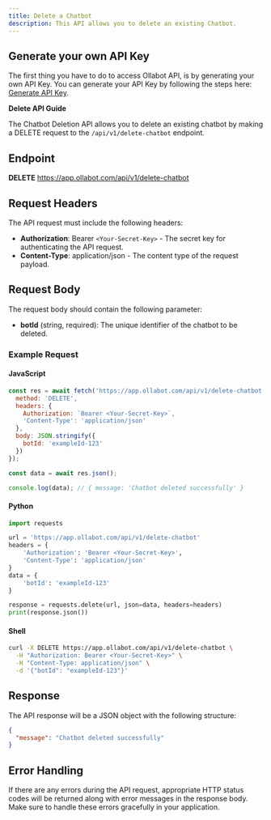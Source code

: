 ```yaml
---
title: Delete a Chatbot
description: This API allows you to delete an existing Chatbot.
---
```


## Generate your own API Key

The first thing you have to do to access Ollabot API, is by generating your own API Key. You can generate your API Key by following the steps here: [Generate API Key](https://app.ollabot.com/docs/api).


**Delete API Guide**

The Chatbot Deletion API allows you to delete an existing chatbot by making a DELETE request to the `/api/v1/delete-chatbot` endpoint.

## Endpoint

**DELETE** https://app.ollabot.com/api/v1/delete-chatbot

## Request Headers

The API request must include the following headers:

- **Authorization**: Bearer `<Your-Secret-Key>` - The secret key for authenticating the API request.
- **Content-Type**: application/json - The content type of the request payload.

## Request Body

The request body should contain the following parameter:

- **botId** (string, required): The unique identifier of the chatbot to be deleted.

### Example Request

#### JavaScript

```javascript
const res = await fetch('https://app.ollabot.com/api/v1/delete-chatbot', {
  method: 'DELETE',
  headers: {
    Authorization: `Bearer <Your-Secret-Key>`,
    'Content-Type': 'application/json'
  },
  body: JSON.stringify({
    botId: 'exampleId-123'
  })
});

const data = await res.json();

console.log(data); // { message: 'Chatbot deleted successfully' }
```

#### Python

```python
import requests

url = 'https://app.ollabot.com/api/v1/delete-chatbot'
headers = {
    'Authorization': 'Bearer <Your-Secret-Key>',
    'Content-Type': 'application/json'
}
data = {
    'botId': 'exampleId-123'
}

response = requests.delete(url, json=data, headers=headers)
print(response.json())
```

#### Shell

```bash
curl -X DELETE https://app.ollabot.com/api/v1/delete-chatbot \
  -H "Authorization: Bearer <Your-Secret-Key>" \
  -H "Content-Type: application/json" \
  -d '{"botId": "exampleId-123"}'
```

## Response

The API response will be a JSON object with the following structure:

```json
{
  "message": "Chatbot deleted successfully"
}
```

## Error Handling

If there are any errors during the API request, appropriate HTTP status codes will be returned along with error messages in the response body. Make sure to handle these errors gracefully in your application.
